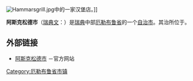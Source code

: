 {{Infobox Kommun|
fullname=Askersunds kommun|
<!-- coatofarms=[[Image:|100px]]| -->
county=[[厄勒布鲁省|厄勒布鲁省]]|
province=[[内尔彻|内尔彻]]|
capital={{link-en|阿斯克松德|Askersund}}|
map=[[Image:Askersund_Municipality_in_Örebro_County.png|200px]]|
arearank=第115名|
area=1,025.21|
arealand=819.88|
populationrank=第192名|
population=11,394|
densityrank=第207名|
populationdensity=13.9|
website=http://www.askersund.se/|
footnotes=面积与人口统计数据来自[[瑞典统计局|瑞典统计局]]，截至2007年12月31日}}
[[Image:Hammarsgrill.jpg|thumb]]中的一家汉堡店。]]

'''阿斯克松德市'''（[[瑞典文|瑞典文]]：{{lang|sv|''Askersunds kommun''}}）是[[瑞典|瑞典]]中部[[厄勒布鲁省|厄勒布鲁省]]的一个[[瑞典自治市|自治市]]。其治所位于{{link-en|阿斯克松德|Askersund}}。

==外部链接==
*[http://www.askersund.se 阿斯克松德市] {{Wayback|url=http://www.askersund.se/ |date=20090311155032 }}－官方网站

{{Örebro County}}
{{Localities in Askersund Municipality}}

{{coord missing|瑞典}}

[[Category:厄勒布鲁省市镇|Category:厄勒布鲁省市镇]]